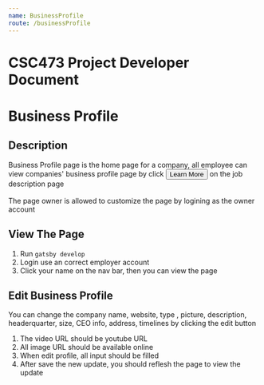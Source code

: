 ```yaml
---
name: BusinessProfile
route: /businessProfile
---
```


# CSC473 Project Developer Document

# Business Profile

## Description
<div>Business Profile page is the home page for a company, all employee can view companies' 
business profile page by click <button>Learn More</button> on the job description page</div>
<br/>
<div>The page owner is allowed to customize the page by logining as the owner account</div>

## View The Page
1. Run ```gatsby develop```
2. Login use an correct employer account
3. Click your name on the nav bar, then you can view the page


## Edit Business Profile
<div>You can change the company name, website, type , picture, description, 
headerquarter, size, CEO info, address, timelines by clicking the edit button</div>

1. The video URL should be youtube URL 
2. All image URL should be available online 
3. When edit profile, all input should be filled
4. After save the new update, you should reflesh the page to view the update




